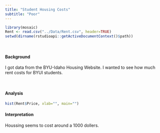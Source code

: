 ```yaml
---
title: "Student Housing Costs"
subtitle: "Poor"
---
```



```r
library(mosaic)
Rent <- read.csv("../Data/Rent.csv", header=TRUE)
setwd(dirname(rstudioapi::getActiveDocumentContext()$path))
```

<br />

#### Background

I got data from the BYU-Idaho Housing Website. I wanted to see how much rent costs for BYUI students.

<br />

#### Analysis


```r
hist(Rent$Price, xlab="", main="")
```


#### Interpretation

Houssing seems to cost around a 1000 dollers.



